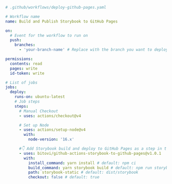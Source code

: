 ```yml
# .github/workflows/deploy-github-pages.yaml

# Workflow name
name: Build and Publish Storybook to GitHub Pages

on:
  # Event for the workflow to run on
  push:
    branches:
      - 'your-branch-name' # Replace with the branch you want to deploy from

permissions:
  contents: read
  pages: write
  id-token: write

# List of jobs
jobs:
  deploy:
    runs-on: ubuntu-latest
    # Job steps
    steps:
      # Manual Checkout
      - uses: actions/checkout@v4

      # Set up Node
      - uses: actions/setup-node@v4
        with:
          node-version: '16.x'

      #👇 Add Storybook build and deploy to GitHub Pages as a step in the workflow
      - uses: bitovi/github-actions-storybook-to-github-pages@v1.0.1
        with:
          install_command: yarn install # default: npm ci
          build_command: yarn storybook build # default: npm run storybook build
          path: storybook-static # default: dist/storybook
          checkout: false # default: true
```

